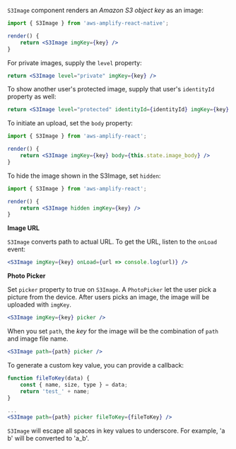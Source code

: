 `S3Image` component renders an *Amazon S3 object key* as an image:

```jsx
import { S3Image } from 'aws-amplify-react-native';

render() {
    return <S3Image imgKey={key} />
}
```

For private images, supply the `level` property:

```jsx
return <S3Image level="private" imgKey={key} />
```

To show another user's protected image, supply that user's `identityId` property as well:

```jsx
return <S3Image level="protected" identityId={identityId} imgKey={key} />
```

To initiate an upload, set the `body` property:

```jsx
import { S3Image } from 'aws-amplify-react';

render() {
    return <S3Image imgKey={key} body={this.state.image_body} />
}

```

To hide the image shown in the S3Image, set `hidden`:

```jsx
import { S3Image } from 'aws-amplify-react';

render() {
    return <S3Image hidden imgKey={key} />
}
```

**Image URL**

`S3Image` converts path to actual URL. To get the URL, listen to the `onLoad` event:

```jsx
<S3Image imgKey={key} onLoad={url => console.log(url)} />
```

**Photo Picker**

Set `picker` property to true on `S3Image`. A `PhotoPicker` let the user pick a picture from the device. After users picks an image, the image will be uploaded with `imgKey`.

```jsx
<S3Image imgKey={key} picker />
```

When you set `path`, the *key* for the image will be the combination of `path` and image file name.

```jsx
<S3Image path={path} picker />
```

To generate a custom key value, you can provide a callback:

```jsx
function fileToKey(data) {
    const { name, size, type } = data;
    return 'test_' + name;
}

...
<S3Image path={path} picker fileToKey={fileToKey} />
```

<Callout>

`S3Image` will escape all spaces in key values to underscore. For example, 'a b' will be converted to 'a_b'.

</Callout>
